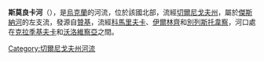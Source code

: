 '''斯莫良卡河'''（{{lang-uk|Смолянка}}），是[[烏克蘭|烏克蘭]]的河流，位於該國北部，流經[[切爾尼戈夫州|切爾尼戈夫州]]，屬於[[傑斯納河|傑斯納河]]的左支流，發源自[[贊基_(涅任區)|贊基]]，流經[[科馬里夫卡_(博爾茲納區)|科馬里夫卡]]、[[伊爾林齊_(博爾茲納區)|伊爾林齊]]和[[別列斯托韋察_(博爾茲納區)|別列斯托韋察]]，河口處在[[克拉季基夫卡|克拉季基夫卡]]和[[沃洛維察亞_(博爾茲納區)|沃洛維察亞]]之間。

{{DEFAULTSORT:Смолянка (притока Десни, Борзнянський район)}}
[[Category:切爾尼戈夫州河流|Category:切爾尼戈夫州河流]]


{{Ukraine-river-stub}}
